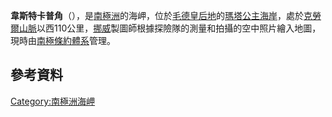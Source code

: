 {{coord|72|40|S|19|0|W|display=title}}

'''韋斯特卡普角'''（{{lang-nn|Vestkapp i Antarktis}}），是[[南極洲|南極洲]]的海岬，位於[[毛德皇后地|毛德皇后地]]的[[瑪塔公主海岸|瑪塔公主海岸]]，處於[[克勞爾山脈|克勞爾山脈]]以西110公里，[[挪威|挪威]]製圖師根據探險隊的測量和拍攝的空中照片繪入地圖，現時由[[南極條約體系|南極條約體系]]管理。

==參考資料==
{{usgs-gazetteer}}

{{Antarctica-geo-stub}}
[[Category:南極洲海岬|Category:南極洲海岬]]